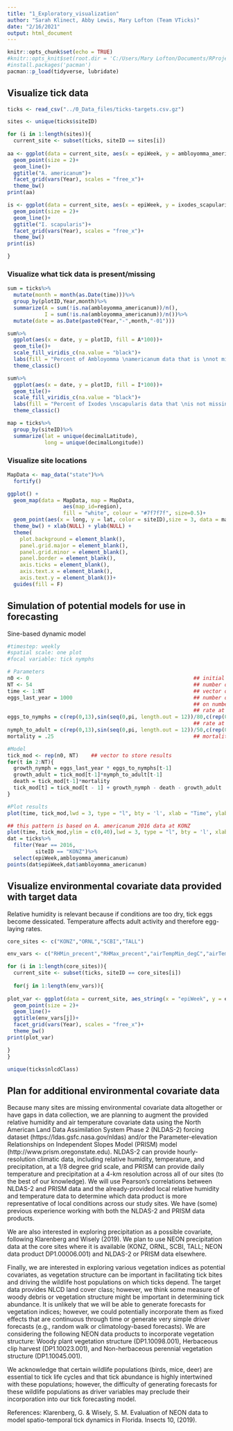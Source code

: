 ```yaml
---
title: "1_Exploratory_visualization"
author: "Sarah Klinect, Abby Lewis, Mary Lofton (Team VTicks)"
date: "2/16/2021"
output: html_document
---
```


```r
knitr::opts_chunk$set(echo = TRUE)
#knitr::opts_knit$set(root.dir = 'C:/Users/Mary Lofton/Documents/RProjects/VTicks') (I changed the code below so this is not necessary and can be run on everyone's computer without changing)
#install.packages('pacman')
pacman::p_load(tidyverse, lubridate)
```

## Visualize tick data
```r
ticks <- read_csv("../0_Data_files/ticks-targets.csv.gz")

sites <- unique(ticks$siteID)

for (i in 1:length(sites)){
  current_site <- subset(ticks, siteID == sites[i])
  
aa <- ggplot(data = current_site, aes(x = epiWeek, y = ambloyomma_americanum, color = plotID, fill = plotID))+
  geom_point(size = 2)+
  geom_line()+
  ggtitle("A. americanum")+
  facet_grid(vars(Year), scales = "free_x")+
  theme_bw()
print(aa)

is <- ggplot(data = current_site, aes(x = epiWeek, y = ixodes_scapularis, color = plotID, fill = plotID))+
  geom_point(size = 2)+
  geom_line()+
  ggtitle("I. scapularis")+
  facet_grid(vars(Year), scales = "free_x")+
  theme_bw()
print(is)

}
```

### Visualize what tick data is present/missing
```r
sum = ticks%>%
  mutate(month = month(as.Date(time)))%>%
  group_by(plotID,Year,month)%>%
  summarize(A = sum(!is.na(ambloyomma_americanum))/n(),
            I = sum(!is.na(ambloyomma_americanum))/n())%>%
  mutate(date = as.Date(paste0(Year,"-",month,"-01")))

sum%>%
  ggplot(aes(x = date, y = plotID, fill = A*100))+
  geom_tile()+
  scale_fill_viridis_c(na.value = "black")+
  labs(fill = "Percent of Ambloyomma \namericanum data that is \nnot missing")+
  theme_classic()

sum%>%
  ggplot(aes(x = date, y = plotID, fill = I*100))+
  geom_tile()+
  scale_fill_viridis_c(na.value = "black")+
  labs(fill = "Percent of Ixodes \nscapularis data that \nis not missing")+
  theme_classic()

map = ticks%>%
  group_by(siteID)%>%
  summarize(lat = unique(decimalLatitude),
            long = unique(decimalLongitude))
```

### Visualize site locations
```r
MapData <- map_data("state")%>%
  fortify()

ggplot() +
  geom_map(data = MapData, map = MapData,
                  aes(map_id=region),
                  fill = "white", colour = "#7f7f7f", size=0.5)+
  geom_point(aes(x = long, y = lat, color = siteID),size = 3, data = map)+
  theme_bw() + xlab(NULL) + ylab(NULL) +
  theme(
    plot.background = element_blank(),
    panel.grid.major = element_blank(),
    panel.grid.minor = element_blank(),
    panel.border = element_blank(),
    axis.ticks = element_blank(),
    axis.text.x = element_blank(),
    axis.text.y = element_blank())+
  guides(fill = F)
```

## Simulation of potential models for use in forecasting

Sine-based dynamic model
```r
#timestep: weekly
#spatial scale: one plot
#focal variable: tick nymphs

# Parameters
n0 <- 0                                                     ## initial population size
NT <- 54                                                    ## number of time steps to simulate (one year)
time <- 1:NT                                                ## vector of times
eggs_last_year = 1000                                       ## number of eggs laid last year (will ultimately be dependent 
                                                            ## on number of adults last year and temperature)
                                                            ## rate at which eggs become nymphs (will ultimately be dependent on temperature)
eggs_to_nymphs = c(rep(0,13),sin(seq(0,pi, length.out = 12))/80,c(rep(0,28)))  # currently a sine function durring summer and zero otherwise
                                                            ## rate at which nymphs become adults (will ultimately be dependent on temeprature)
nymph_to_adult = c(rep(0,13),sin(seq(0,pi, length.out = 12))/50,c(rep(0,28))) 
mortality = .25                                             ## mortality rate

#Model
tick_mod <- rep(n0, NT)    ## vector to store results
for(t in 2:NT){
  growth_nymph = eggs_last_year * eggs_to_nymphs[t-1]
  growth_adult = tick_mod[t-1]*nymph_to_adult[t-1]
  death = tick_mod[t-1]*mortality
  tick_mod[t] = tick_mod[t - 1] + growth_nymph - death - growth_adult
}

#Plot results
plot(time, tick_mod,lwd = 3, type = "l", bty = 'l', xlab = "Time", ylab = "Population Size")

## this pattern is based on A. americanum 2016 data at KONZ
plot(time, tick_mod,ylim = c(0,40),lwd = 3, type = "l", bty = 'l', xlab = "Time", ylab = "Population Size")
dat = ticks%>%
  filter(Year == 2016,
         siteID == "KONZ")%>%
  select(epiWeek,ambloyomma_americanum)
points(dat$epiWeek,dat$ambloyomma_americanum)
```


## Visualize environmental covariate data provided with target data
Relative humidity is relevant because if conditions are too dry, tick eggs become dessicated.
Temperature affects adult activity and therefore egg-laying rates.

```r
core_sites <- c("KONZ","ORNL","SCBI","TALL")

env_vars <- c("RHMin_precent","RHMax_precent","airTempMin_degC","airTempMax_degC")

for (i in 1:length(core_sites)){
  current_site <- subset(ticks, siteID == core_sites[i])
  
  for(j in 1:length(env_vars)){
  
plot_var <- ggplot(data = current_site, aes_string(x = "epiWeek", y = env_vars[j], color = 'plotID', fill = 'plotID'))+
  geom_point(size = 2)+
  geom_line()+
  ggtitle(env_vars[j])+
  facet_grid(vars(Year), scales = "free_x")+
  theme_bw()
print(plot_var)

}
}

unique(ticks$nlcdClass)
```

## Plan for additional environmental covariate data
Because many sites are missing environmental covariate data altogether or have gaps in data collection, we are planning to augment the provided relative humidity and air temperature covariate data using the North American Land Data Assimilation System Phase 2 (NLDAS-2) forcing dataset (https://ldas.gsfc.nasa.gov/nldas) and/or the Parameter-elevation Relationships on Independent Slopes Model (PRISM) model (http://www.prism.oregonstate.edu). NLDAS-2 can provide hourly-resolution climatic data, including relative humidity, temperature, and precipitation, at a 1/8 degree grid scale, and PRISM can provide daily temperature and precipitation at a 4-km resolution across all of our sites (to the best of our knowledge). We will use Pearson's correlations between NLDAS-2 and PRISM data and the already-provided local relative humidity and temperature data to determine which data product is more representative of local conditions across our study sites. We have (some) previous experience working with both the NLDAS-2 and PRISM data products.

We are also interested in exploring precipitation as a possible covariate, following Klarenberg and Wisely (2019). We plan to use NEON precipitation data at the core sites where it is available (KONZ, ORNL, SCBI, TALL; NEON data product DP1.00006.001) and NLDAS-2 or PRISM data elsewhere.

Finally, we are interested in exploring various vegetation indices as potential covariates, as vegetation structure can be important in facilitating tick bites and driving the wildlife host populations on which ticks depend. The target data provides NLCD land cover class; however, we think some measure of woody debris or vegetation structure might be important in determining tick abundance. It is unlikely that we will be able to generate forecasts for vegetation indices; however, we could potentially incorporate them as fixed effects that are continuous through time or generate very simple driver forecasts (e.g., random walk or climatology-based forecasts). We are considering the following NEON data products to incorporate vegetation structure: Woody plant vegetation structure (DP1.10098.001), Herbaceous clip harvest (DP1.10023.001), and Non-herbaceous perennial vegetation structure (DP1.10045.001).

We acknowledge that certain wildlife populations (birds, mice, deer) are essential to tick life cycles and that tick abundance is highly intertwined with these populations; however, the difficulty of generating forecasts for these wildlife populations as driver variables may preclude their incorporation into our tick forecasting model.

References:
Klarenberg, G. & Wisely, S. M. Evaluation of NEON data to model spatio-temporal tick dynamics in Florida. Insects 10, (2019).
